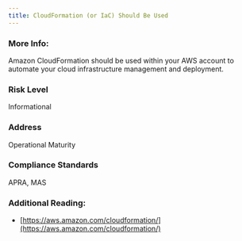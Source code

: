 ```yaml
---
title: CloudFormation (or IaC) Should Be Used
---
```


### More Info:

Amazon CloudFormation should be used within your AWS account to automate your cloud infrastructure management and deployment.

### Risk Level

Informational

### Address

Operational Maturity

### Compliance Standards

APRA, MAS

### Additional Reading:

- [https://aws.amazon.com/cloudformation/](https://aws.amazon.com/cloudformation/)

